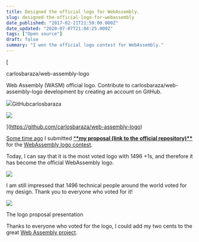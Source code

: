 ```yaml
---
title: Designed the official logo for WebAssembly.
slug: designed-the-official-logo-for-webassembly
date_published: "2017-02-21T21:59:00.000Z"
date_updated: "2020-07-07T21:04:25.000Z"
tags: ["Open source"]
draft: false
summary: "I won the official logo contest for WebAssembly."
---
```


[

carlosbaraza/web-assembly-logo

Web Assembly (WASM) official logo. Contribute to carlosbaraza/web-assembly-logo development by creating an account on GitHub.

![](https://github.githubassets.com/favicons/favicon.svg)GitHubcarlosbaraza

![](https://avatars0.githubusercontent.com/u/1270425?s=400&v=4)

](https://github.com/carlosbaraza/web-assembly-logo)

[Some time ago](https://github.com/WebAssembly/design/issues/980#issuecomment-278086797) I submitted [\***\*my proposal (link to the official repository)\*\***](https://github.com/carlosbaraza/web-assembly-logo) for the [WebAssembly logo contest](https://github.com/WebAssembly/design/issues/980#issuecomment-278086797).

Today, I can say that it is the most voted logo with 1496 +1s, and therefore it has become the official WebAssembly logo.

![](/content/images/2020/07/1_YyGQeeF3miZhPQpjoc7hRQ.png)

I am still impressed that 1496 technical people around the world voted for my design. Thank you to everyone who voted for it!

![](/content/images/2020/07/presentation.png)

The logo proposal presentation

Thanks to everyone who voted for the logo, I could add my two cents to the great [Web Assembly project](https://github.com/WebAssembly/spec).
